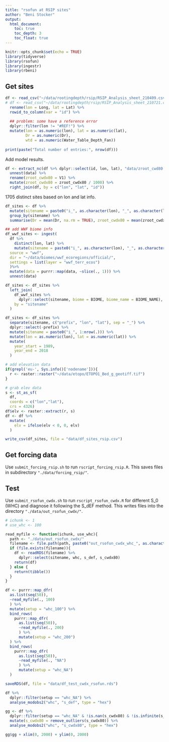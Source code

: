 ```yaml
---
title: "rsofun at RSIP sites"
author: "Beni Stocker"
output:
  html_document:
    toc: true
    toc_depth: 3
    toc_float: true
---
```


```r
knitr::opts_chunk$set(echo = TRUE)
library(tidyverse)
library(rsofun)
library(ingestr)
library(rbeni)
```

## Get sites

```r
df <- read_csv("~/data/rootingdepth/rsip/RSIP_Analysis_sheet_210409.csv") %>%      # previously done with "data/RSIP_Analysis_sheet.csv"
# df <- read_csv("~/data/rootingdepth/rsip/RSIP_Analysis_sheet_210721.csv") %>% 
  rename(lon = Long, lat = Lat) %>% 
  rowid_to_column(var = "id") %>% 
  
  ## problem: some have a reference error
  dplyr::filter(lon != "#REF!") %>% 
  mutate(lon = as.numeric(lon), lat = as.numeric(lat), 
         Dr = as.numeric(Dr),
         wtd = as.numeric(Water_Table_Depth_Fan))
  
print(paste("Total number of entries:", nrow(df)))
```

Add model results.
```r
df <- extract_nc(df %>% dplyr::select(id, lon, lat), "data/zroot_cwd80.nc") %>% 
  unnest(data) %>% 
  rename(zroot_cwdx80 = V1) %>% 
  mutate(zroot_cwdx80 = zroot_cwdx80 / 1000) %>% 
  right_join(df, by = c("lon", "lat", "id"))
```

1705 distinct sites based on lon and lat info.
```r
df_sites <- df %>% 
  mutate(sitename = paste0("i_", as.character(lon), "_", as.character(lat))) %>% 
  group_by(sitename) %>% 
  summarise(Dr = mean(Dr, na.rm = TRUE), zroot_cwdx80 = mean(zroot_cwdx80, na.rm = TRUE), wtd = mean(wtd, na.rm = TRUE))

## add WWF biome info
df_wwf_sites <- ingest(
  df %>% 
    distinct(lon, lat) %>% 
    mutate(sitename = paste0("i_", as.character(lon), "_", as.character(lat))),
  source = "wwf",
  dir = "~/data/biomes/wwf_ecoregions/official/",
  settings = list(layer = "wwf_terr_ecos")
  )%>% 
  mutate(data = purrr::map(data, ~slice(., 1))) %>% 
  unnest(data)

df_sites <- df_sites %>% 
  left_join(
    df_wwf_sites %>% 
      dplyr::select(sitename, biome = BIOME, biome_name = BIOME_NAME),
    by = "sitename"
  )

df_sites <- df_sites %>% 
  separate(sitename, c("prefix", "lon", "lat"), sep = "_") %>% 
  dplyr::select(-prefix) %>% 
  mutate(sitename = paste0("i_", 1:nrow(.))) %>% 
  mutate(lon = as.numeric(lon), lat = as.numeric(lat)) %>%
  mutate(
    year_start = 1989,
    year_end = 2018
  )

# add elevation data
if(grepl('eu-', Sys.info()['nodename'])){
  r <- raster::raster("~/data/etopo/ETOPO1_Bed_g_geotiff.tif")
}

# grab elev data
s <- st_as_sf(
  df,
  coords = c("lon","lat"),
  crs = 4326)
df$elv <- raster::extract(r, s)
df <- df %>%
  mutate(
    elv = ifelse(elv < 0, 0, elv)
  )

write_csv(df_sites, file = "data/df_sites_rsip.csv")  
```

## Get forcing data

Use `submit_forcing_rsip.sh` to run `rscript_forcing_rsip.R`. This saves files in subdirectory `"./data/forcing_rsip/"`.

## Test

Use `submit_rsofun_cwdx.sh` to run `rscript_rsofun_cwdx.R` for different S_0 (WHC) and diagnose it following the S_dEF method. This writes files into the directory `"./data/out_rsofun_cwdx/"`. 

```r
# ichunk <- 1
# use_whc <- 100

read_myfile <- function(ichunk, use_whc){
  path <- "./data/out_rsofun_cwdx/"
  filename <- file.path(path, paste0("out_rsofun_cwdx_whc_", as.character(use_whc), "_ichunk_", as.character(ichunk), ".rds"))
  if (file.exists(filename)){
    df <- readRDS(filename) %>% 
      dplyr::select(sitename, whc, s_def, s_cwdx80)
    return(df)
  } else {
    return(tibble())
  }
}

df <- purrr::map_dfr(
  as.list(seq(50)),
  ~read_myfile(., 100)
  ) %>% 
  mutate(setup = "whc_100") %>% 
  bind_rows(
    purrr::map_dfr(
      as.list(seq(50)),
      ~read_myfile(., 200)
      ) %>% 
      mutate(setup = "whc_200")
  ) %>% 
  bind_rows(
    purrr::map_dfr(
      as.list(seq(50)),
      ~read_myfile(., "NA")
      ) %>% 
      mutate(setup = "whc_NA")
  )

saveRDS(df, file = "data/df_test_cwdx_rsofun.rds")

df %>% 
  dplyr::filter(setup == "whc_NA") %>% 
  analyse_modobs2("whc", "s_def", type = "hex")

gg <- df %>% 
  dplyr::filter(setup == "whc_NA" & !is.nan(s_cwdx80) & !is.infinite(s_cwdx80) & s_cwdx80 < 1e4) %>%
  mutate(s_cwdx80 = remove_outliers(s_cwdx80)) %>% 
  analyse_modobs2("whc", "s_cwdx80", type = "hex")

gg$gg + xlim(0, 2000) + ylim(0, 2000)
```


